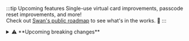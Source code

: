 :::tip Upcoming features
Single-use virtual card improvements, passcode reset improvements, and more!<br />
Check out [Swan's public roadmap](https://swanio.notion.site/Swan-Public-Roadmap-385e4b2e91b3409786a6c8e885654a22) to see what's in the works. :rocket:
:::

<details>
  <summary>⚠️ **Upcoming breaking changes**</summary>
  <div>

👥 Starting on **April 10th**, the type of [`AccountMembershipsFilterInput.accountId`](https://api-reference.swan.io/inputs/account-memberships-filter-input/#accountmembershipsfilterinputaccountidstring-) will change from `String` to `ID`, making it consistent with the other filters.

📓 Effective **May 1st**, providing [`gender`](https://api-reference.swan.io/enums/gender/) for [Ultimate Beneficial Owners (UBO)](/topics/onboarding/company/#country-reqs-ubo) is mandatory due to Swan’s reporting obligations.
This field includes more granular options than the `title` field, set to be deprecated on May 1st.

  </div>
</details>
